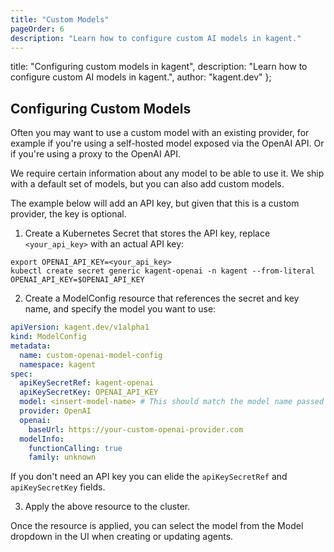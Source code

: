 ```yaml
---
title: "Custom Models"
pageOrder: 6
description: "Learn how to configure custom AI models in kagent."
---
```


  title: "Configuring custom models in kagent",
  description: "Learn how to configure custom AI models in kagent.",
  author: "kagent.dev"
};

## Configuring Custom Models

Often you may want to use a custom model with an existing provider, for example if you're using a self-hosted model exposed via the OpenAI API.
Or if you're using a proxy to the OpenAI API.

We require certain information about any model to be able to use it. We ship with a default set of models, but you can also add custom models.

The example below will add an API key, but given that this is a custom provider, the key is optional.

1. Create a Kubernetes Secret that stores the API key, replace `<your_api_key>` with an actual API key:

```shell
export OPENAI_API_KEY=<your_api_key>
kubectl create secret generic kagent-openai -n kagent --from-literal OPENAI_API_KEY=$OPENAI_API_KEY
```

2. Create a ModelConfig resource that references the secret and key name, and specify the model you want to use:

```yaml
apiVersion: kagent.dev/v1alpha1
kind: ModelConfig
metadata:
  name: custom-openai-model-config
  namespace: kagent
spec:
  apiKeySecretRef: kagent-openai
  apiKeySecretKey: OPENAI_API_KEY
  model: <insert-model-name> # This should match the model name passed to the provider.
  provider: OpenAI
  openai:
    baseUrl: https://your-custom-openai-provider.com
  modelInfo:
    functionCalling: true
    family: unknown
```

If you don't need an API key you can elide the `apiKeySecretRef` and `apiKeySecretKey` fields.

3. Apply the above resource to the cluster.

Once the resource is applied, you can select the model from the Model dropdown in the UI when creating or updating agents.
